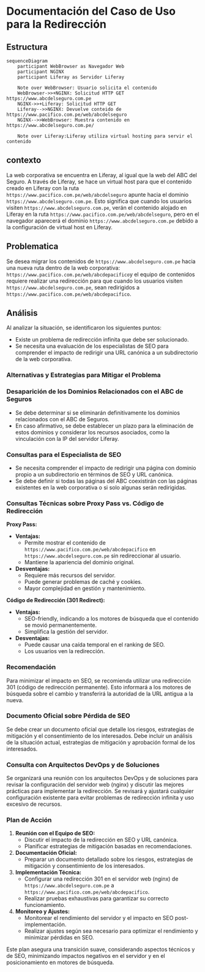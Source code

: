 
# Documentación del Caso de Uso para la Redirección

## Estructura

```mermaid
sequenceDiagram
    participant WebBrowser as Navegador Web
    participant NGINX 
    participant Liferay as Servidor Liferay

    Note over WebBrowser: Usuario solicita el contenido
    WebBrowser->>+NGINX: Solicitud HTTP GET https://www.abcdelseguro.com.pe
    NGINX->>+Liferay: Solicitud HTTP GET
    Liferay-->>NGINX: Devuelve conteido de https://www.pacifico.com.pe/web/abcdelseguro
    NGINX-->>WebBrowser: Muestra contenido en https://www.abcdelseguro.com.pe/

    Note over Liferay:Liferay utiliza virtual hosting para servir el contenido
```

## contexto

La web corporativa se encuentra en Liferay, al igual que la web del ABC del Seguro. A través de Liferay, se hace un virtual host para que el contenido creado en Liferay con la ruta `https://www.pacifico.com.pe/web/abcdelseguro` apunte hacia el dominio `https://www.abcdelseguro.com.pe`. Esto significa que cuando los usuarios visiten `https://www.abcdelseguro.com.pe`, verán el contenido alojado en Liferay en la ruta `https://www.pacifico.com.pe/web/abcdelseguro`, pero en el navegador aparecerá el dominio `https://www.abcdelseguro.com.pe` debido a la configuración de virtual host en Liferay.

## Problematica

Se desea migrar los contenidos de `https://www.abcdelseguro.com.pe` hacia una nueva ruta dentro de la web corporativa: `https://www.pacifico.com.pe/web/abcdepacifico`y el equipo de contenidos requiere realizar una redirección para que cuando los usuarios visiten `https://www.abcdelseguro.com.pe`, sean redirigidos a `https://www.pacifico.com.pe/web/abcdepacifico`.

## Análisis

Al analizar la situación, se identificaron los siguientes puntos:

- Existe un problema de redirección infinita que debe ser solucionado.
- Se necesita una evaluación de los especialistas de SEO para comprender el impacto de redirigir una URL canónica a un subdirectorio de la web corporativa.

### Alternativas y Estrategias para Mitigar el Problema

### Desaparición de los Dominios Relacionados con el ABC de Seguros

- Se debe determinar si se eliminarán definitivamente los dominios relacionados con el ABC de Seguros.
- En caso afirmativo, se debe establecer un plazo para la eliminación de estos dominios y considerar los recursos asociados, como la vinculación con la IP del servidor Liferay.

### Consultas para el Especialista de SEO

- Se necesita comprender el impacto de redirigir una página con dominio propio a un subdirectorio en términos de SEO y URL canónica.
- Se debe definir si todas las páginas del ABC coexistirán con las páginas existentes en la web corporativa o si solo algunas serán redirigidas.

### Consultas Técnicas sobre Proxy Pass vs. Código de Redirección

**Proxy Pass:**

- **Ventajas:**
    - Permite mostrar el contenido de `https://www.pacifico.com.pe/web/abcdepacifico` en `https://www.abcdelseguro.com.pe` sin redireccionar al usuario.
    - Mantiene la apariencia del dominio original.
- **Desventajas:**
    - Requiere más recursos del servidor.
    - Puede generar problemas de caché y cookies.
    - Mayor complejidad en gestión y mantenimiento.

**Código de Redirección (301 Redirect):**

- **Ventajas:**
    - SEO-friendly, indicando a los motores de búsqueda que el contenido se movió permanentemente.
    - Simplifica la gestión del servidor.
- **Desventajas:**
    - Puede causar una caída temporal en el ranking de SEO.
    - Los usuarios ven la redirección.

### Recomendación

Para minimizar el impacto en SEO, se recomienda utilizar una redirección 301 (código de redirección permanente). Esto informará a los motores de búsqueda sobre el cambio y transferirá la autoridad de la URL antigua a la nueva.

### Documento Oficial sobre Pérdida de SEO

Se debe crear un documento oficial que detalle los riesgos, estrategias de mitigación y el consentimiento de los interesados. Debe incluir un análisis de la situación actual, estrategias de mitigación y aprobación formal de los interesados.

### Consulta con Arquitectos DevOps y de Soluciones

Se organizará una reunión con los arquitectos DevOps y de soluciones para revisar la configuración del servidor web (nginx) y discutir las mejores prácticas para implementar la redirección. Se revisará y ajustará cualquier configuración existente para evitar problemas de redirección infinita y uso excesivo de recursos.

### Plan de Acción

1. **Reunión con el Equipo de SEO:**
    - Discutir el impacto de la redirección en SEO y URL canónica.
    - Planificar estrategias de mitigación basadas en recomendaciones.
2. **Documentación Oficial:**
    - Preparar un documento detallado sobre los riesgos, estrategias de mitigación y consentimiento de los interesados.
3. **Implementación Técnica:**
    - Configurar una redirección 301 en el servidor web (nginx) de `https://www.abcdelseguro.com.pe` a `https://www.pacifico.com.pe/web/abcdepacifico`.
    - Realizar pruebas exhaustivas para garantizar su correcto funcionamiento.
4. **Monitoreo y Ajustes:**
    - Monitorear el rendimiento del servidor y el impacto en SEO post-implementación.
    - Realizar ajustes según sea necesario para optimizar el rendimiento y minimizar pérdidas en SEO.

Este plan asegura una transición suave, considerando aspectos técnicos y de SEO, minimizando impactos negativos en el servidor y en el posicionamiento en motores de búsqueda.